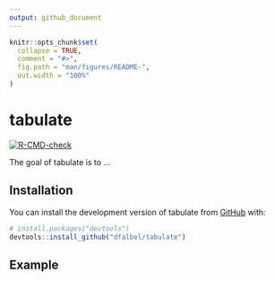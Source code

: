 ```yaml
---
output: github_document
---
```


<!-- README.md is generated from README.Rmd. Please edit that file -->

```r
knitr::opts_chunk$set(
  collapse = TRUE,
  comment = "#>",
  fig.path = "man/figures/README-",
  out.width = "100%"
)
```

# tabulate

<!-- badges: start -->
  [![R-CMD-check](https://github.com/dfalbel/tabulate/workflows/R-CMD-check/badge.svg)](https://github.com/dfalbel/tabulate/actions)
  <!-- badges: end -->

The goal of tabulate is to ...

## Installation

You can install the development version of tabulate from [GitHub](https://github.com/) with:

``` r
# install.packages("devtools")
devtools::install_github("dfalbel/tabulate")
```

## Example

